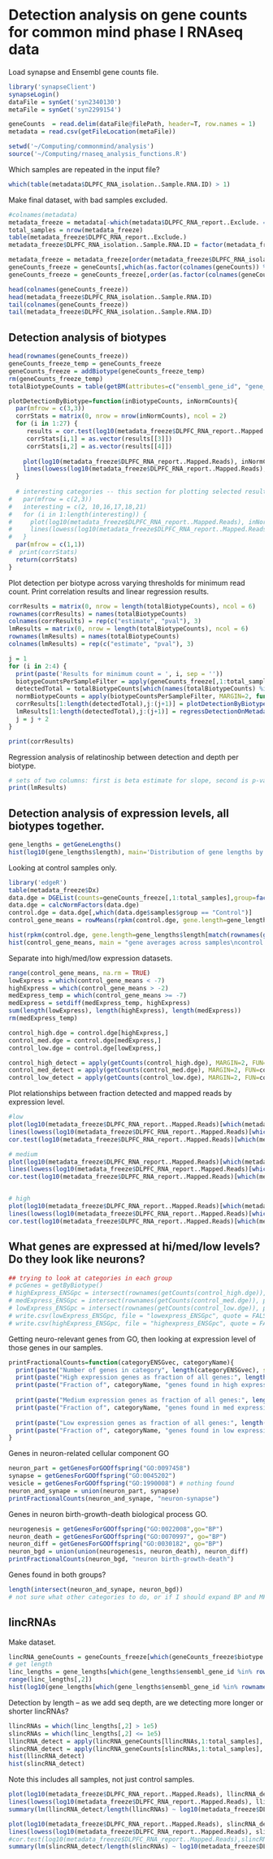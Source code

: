 Detection analysis on gene counts for common mind phase I RNAseq data
========================================================

Load synapse and Ensembl gene counts file.

```r
library('synapseClient')
synapseLogin()
dataFile = synGet('syn2340130')
metaFile = synGet('syn2299154')
```

```r
geneCounts  = read.delim(dataFile@filePath, header=T, row.names = 1)
metadata = read.csv(getFileLocation(metaFile))
```

```r
setwd('~/Computing/commonmind/analysis')
source('~/Computing/rnaseq_analysis_functions.R')
```

Which samples are repeated in the input file?

```r
which(table(metadata$DLPFC_RNA_isolation..Sample.RNA.ID) > 1)
```

Make final dataset, with bad samples excluded. 

```r
#colnames(metadata)
metadata_freeze = metadata[-which(metadata$DLPFC_RNA_report..Exclude. == 1),]
total_samples = nrow(metadata_freeze)
table(metadata_freeze$DLPFC_RNA_report..Exclude.)
metadata_freeze$DLPFC_RNA_isolation..Sample.RNA.ID = factor(metadata_freeze$DLPFC_RNA_isolation..Sample.RNA.ID)

metadata_freeze = metadata_freeze[order(metadata_freeze$DLPFC_RNA_isolation..Sample.RNA.ID),]
geneCounts_freeze = geneCounts[,which(as.factor(colnames(geneCounts)) %in% metadata_freeze$DLPFC_RNA_isolation..Sample.RNA.ID)]
geneCounts_freeze = geneCounts_freeze[,order(as.factor(colnames(geneCounts_freeze)))]

head(colnames(geneCounts_freeze))
head(metadata_freeze$DLPFC_RNA_isolation..Sample.RNA.ID)
tail(colnames(geneCounts_freeze))
tail(metadata_freeze$DLPFC_RNA_isolation..Sample.RNA.ID)
```

Detection analysis of biotypes
-----------------------------------------------------------

```r
head(rownames(geneCounts_freeze))
geneCounts_freeze_temp = geneCounts_freeze
geneCounts_freeze = addBiotype(geneCounts_freeze_temp)
rm(geneCounts_freeze_temp)
totalBiotypeCounts = table(getBM(attributes=c("ensembl_gene_id", "gene_biotype"), mart=Hs)[,2])
```


```r
plotDetectionByBiotype=function(inBiotypeCounts, inNormCounts){
  par(mfrow = c(3,3))
  corrStats = matrix(0, nrow = nrow(inNormCounts), ncol = 2)
  for (i in 1:27) {
     results = cor.test(log10(metadata_freeze$DLPFC_RNA_report..Mapped.Reads), inBiotypeCounts[i,])
     corrStats[i,1] = as.vector(results[[3]])
     corrStats[i,2] = as.vector(results[[4]])
     
    plot(log10(metadata_freeze$DLPFC_RNA_report..Mapped.Reads), inNormCounts[i,], main = rownames(inBiotypeCounts)[i], xlab = "mapped reads", ylab = "fraction detected", ylim = range(0,1))
    lines(lowess(log10(metadata_freeze$DLPFC_RNA_report..Mapped.Reads), inNormCounts[i,]), col = "blue", lwd = 2)    
  }
  
  # interesting categories -- this section for plotting selected results from the above detailed ones
#   par(mfrow = c(2,3))
#   interesting = c(2, 10,16,17,18,21)
#   for (i in 1:length(interesting)) {
#     plot(log10(metadata_freeze$DLPFC_RNA_report..Mapped.Reads), inNormCounts[interesting[i],], main = paste(rownames(inBiotypeCounts)[interesting[i]], "\nn=", detectedTotal[interesting[i]], sep = ""), xlab = "mapped reads", ylab = "fraction detected", ylim = range(0,1))
#     lines(lowess(log10(metadata_freeze$DLPFC_RNA_report..Mapped.Reads), inNormCounts[interesting[i],]), col = "blue", lwd = 2)
#   }
  par(mfrow = c(1,1))
#  print(corrStats)
  return(corrStats)
}
```

Plot detection per biotype across varying thresholds for minimum read count. Print correlation results and linear regression results.

```r
corrResults = matrix(0, nrow = length(totalBiotypeCounts), ncol = 6)
rownames(corrResults) = names(totalBiotypeCounts)
colnames(corrResults) = rep(c("estimate", "pval"), 3)
lmResults = matrix(0, nrow = length(totalBiotypeCounts), ncol = 6)
rownames(lmResults) = names(totalBiotypeCounts)
colnames(lmResults) = rep(c("estimate", "pval"), 3)
```

```r
j = 1
for (i in 2:4) {
  print(paste('Results for minimum count = ', i, sep = ''))
  biotypeCountsPerSampleFilter = apply(geneCounts_freeze[,1:total_samples], 2, countDetectedByBiotype, biotypes = geneCounts_freeze$biotype, filter=i)
  detectedTotal = totalBiotypeCounts[which(names(totalBiotypeCounts) %in% rownames(biotypeCountsPerSampleFilter))]
  normBiotypeCounts = apply(biotypeCountsPerSampleFilter, MARGIN=2, function(x) x/detectedTotal)
  corrResults[1:length(detectedTotal),j:(j+1)] = plotDetectionByBiotype(inBiotypeCounts=biotypeCountsPerSampleFilter,inNormCounts=normBiotypeCounts)
  lmResults[1:length(detectedTotal),j:(j+1)] = regressDetectionOnMetadata(inDetectCounts=normBiotypeCounts, inMetaData=log10(metadata_freeze$DLPFC_RNA_report..Mapped.Reads))
  j = j + 2
}
```

```r
print(corrResults)
```

Regression analysis of relatinoship between detection and depth per biotype.
```r
# sets of two columns: first is beta estimate for slope, second is p-value
print(lmResults)
```

Detection analysis of expression levels, all biotypes together.
---------------------------------------------------------------

```r
gene_lengths = getGeneLengths()
hist(log10(gene_lengths$length), main='Distribution of gene lengths by gene start stop')
```

Looking at control samples only.

```r
library('edgeR')
table(metadata_freeze$Dx)
data.dge = DGEList(counts=geneCounts_freeze[,1:total_samples],group=factor(metadata_freeze$Dx), remove.zeros=TRUE)
data.dge = calcNormFactors(data.dge)
control.dge = data.dge[,which(data.dge$samples$group == "Control")]
control_gene_means = rowMeans(rpkm(control.dge, gene.length=gene_lengths$length[match(rownames(getCounts(control.dge)), gene_lengths$ensembl_gene_id)], log=TRUE,normalized.lib.sizes=TRUE))
```

```r
hist(rpkm(control.dge, gene.length=gene_lengths$length[match(rownames(getCounts(control.dge)), gene_lengths$ensembl_gene_id)],log=TRUE,normalized.lib.sizes=TRUE), main = "control samples, all genes", col = "thistle", xlab = "RPKM")
hist(control_gene_means, main = "gene averages across samples\ncontrol samples only", col = "thistle", breaks = 50)
```

Separate into high/med/low expression datasets.

```r
range(control_gene_means, na.rm = TRUE)
lowExpress = which(control_gene_means < -7)
highExpress = which(control_gene_means > -2)
medExpress_temp = which(control_gene_means >= -7)
medExpress = setdiff(medExpress_temp, highExpress)
sum(length(lowExpress), length(highExpress), length(medExpress))
rm(medExpress_temp)

control_high.dge = control.dge[highExpress,]
control_med.dge = control.dge[medExpress,]
control_low.dge = control.dge[lowExpress,]

control_high_detect = apply(getCounts(control_high.dge), MARGIN=2, FUN=countDetected)
control_med_detect = apply(getCounts(control_med.dge), MARGIN=2, FUN=countDetected)
control_low_detect = apply(getCounts(control_low.dge), MARGIN=2, FUN=countDetected)
```

Plot relationships between fraction detected and mapped reads by expression level.

```r
#low
plot(log10(metadata_freeze$DLPFC_RNA_report..Mapped.Reads)[which(metadata_freeze$Dx == "Control")], control_low_detect/length(lowExpress), main = paste("detection of low-expression genes", "\nn=", length(lowExpress), sep = ""), xlab = "log10(mapped reads)", ylab = "fraction detected", ylim = range(0,1))
lines(lowess(log10(metadata_freeze$DLPFC_RNA_report..Mapped.Reads)[which(metadata_freeze$Dx == "Control")], control_low_detect/length(lowExpress)), col = "blue", lwd = 2)    
cor.test(log10(metadata_freeze$DLPFC_RNA_report..Mapped.Reads)[which(metadata_freeze$Dx == "Control")], control_low_detect)

# medium
plot(log10(metadata_freeze$DLPFC_RNA_report..Mapped.Reads)[which(metadata_freeze$Dx == "Control")], control_med_detect/length(medExpress), main = paste("detection of med-expression genes", "\nn=", length(medExpress), sep = ""), xlab = "log10(mapped reads)", ylab = "fraction detected", ylim = range(0,1))
lines(lowess(log10(metadata_freeze$DLPFC_RNA_report..Mapped.Reads)[which(metadata_freeze$Dx == "Control")], control_med_detect/length(medExpress)), col = "blue", lwd = 2)    
cor.test(log10(metadata_freeze$DLPFC_RNA_report..Mapped.Reads)[which(metadata_freeze$Dx == "Control")], control_med_detect)


# high
plot(log10(metadata_freeze$DLPFC_RNA_report..Mapped.Reads)[which(metadata_freeze$Dx == "Control")], control_high_detect/length(highExpress), main = paste("detection of high-expression genes", "\nn=", length(highExpress), sep = ""), xlab = "log10(mapped reads)", ylab = "fraction detected", ylim = range(0,1))
lines(lowess(log10(metadata_freeze$DLPFC_RNA_report..Mapped.Reads)[which(metadata_freeze$Dx == "Control")], control_high_detect/length(highExpress)), col = "blue", lwd = 2)    
cor.test(log10(metadata_freeze$DLPFC_RNA_report..Mapped.Reads)[which(metadata_freeze$Dx == "Control")], control_high_detect)
```


What genes are expressed at hi/med/low levels? Do they look like neurons?
--------------------------------------

```r
## trying to look at categories in each group
# pcGenes = getByBiotype()
# highExpress_ENSGpc = intersect(rownames(getCounts(control_high.dge)), pcGenes[,1])
# medExpress_ENSGpc = intersect(rownames(getCounts(control_med.dge)), pcGenes[,1])
# lowExpress_ENSGpc = intersect(rownames(getCounts(control_low.dge)), pcGenes[,1])
# write.csv(lowExpress_ENSGpc, file = "lowexpress_ENSGpc", quote = FALSE, row.names = FALSE, col.names = FALSE)
# write.csv(highExpress_ENSGpc, file = "highexpress_ENSGpc", quote = FALSE, row.names = FALSE, col.names = FALSE)
```

Getting neuro-relevant genes from GO, then looking at expression level of those genes in our samples.

```r
printFractionalCounts=function(categoryENSGvec, categoryName){
  print(paste("Number of genes in category", length(categoryENSGvec), sep = " "))
  print(paste("High expression genes as fraction of all genes:", length(highExpress) / nrow(control.dge), sep = " "))
  print(paste("Fraction of", categoryName, "genes found in high expression group:", length(intersect(rownames(getCounts(control_high.dge)), categoryENSGvec))/length(categoryENSGvec), sep = " "))
  
  print(paste("Medium expression genes as fraction of all genes:", length(medExpress) / nrow(control.dge), sep = " "))
  print(paste("Fraction of", categoryName, "genes found in med expression group:", length(intersect(rownames(getCounts(control_med.dge)), categoryENSGvec))/length(categoryENSGvec), sep = " "))
  
  print(paste("Low expression genes as fraction of all genes:", length(lowExpress) / nrow(control.dge), sep = " "))
  print(paste("Fraction of", categoryName, "genes found in low expression group:", length(intersect(rownames(getCounts(control_low.dge)), categoryENSGvec))/length(categoryENSGvec), sep = " "))  
}
```

Genes in neuron-related cellular component GO
```r
neuron_part = getGenesForGOOffspring("GO:0097458")
synapse = getGenesForGOOffspring("GO:0045202")
vesicle = getGenesForGOOffspring("GO:1990008") # nothing found
neuron_and_synape = union(neuron_part, synapse)
printFractionalCounts(neuron_and_synape, "neuron-synapse")
```

Genes in neuron birth-growth-death biological process GO.

```r
neurogenesis = getGenesForGOOffspring("GO:0022008",go="BP")  
neuron_death = getGenesForGOOffspring("GO:0070997", go="BP")
neuron_diff = getGenesForGOOffspring("GO:0030182", go="BP")
neuron_bgd = union(union(neurogenesis, neuron_death), neuron_diff)
printFractionalCounts(neuron_bgd, "neuron birth-growth-death")
```

Genes found in both groups?

```r
length(intersect(neuron_and_synape, neuron_bgd))
# not sure what other categories to do, or if I should expand BP and MF more. CC seems to show well that we are getting neuron=related expression. I could contrast with another CC?
```


lincRNAs
----------------------

Make dataset.
```r
lincRNA_geneCounts = geneCounts_freeze[which(geneCounts_freeze$biotype == "lincRNA"),]
# get length
linc_lengths = gene_lengths[which(gene_lengths$ensembl_gene_id %in% rownames(lincRNA_geneCounts)),c(1,4)]
range(linc_lengths[,2])
hist(log10(gene_lengths[which(gene_lengths$ensembl_gene_id %in% rownames(lincRNA_geneCounts)),4]), main = "lincRNA gene lengths", xlab = "log10(gene end - gene start)", breaks = 20)
```


Detection by length -- as we add seq depth, are we detecting more longer or shorter lincRNAs?
```r
llincRNAs = which(linc_lengths[,2] > 1e5)
slincRNAs = which(linc_lengths[,2] <= 1e5)
llincRNA_detect = apply(lincRNA_geneCounts[llincRNAs,1:total_samples], MARGIN=2, FUN=countDetected)
slincRNA_detect = apply(lincRNA_geneCounts[slincRNAs,1:total_samples], MARGIN=2, FUN=countDetected)
hist(llincRNA_detect)
hist(slincRNA_detect)
```

Note this includes all samples, not just control samples.

```r
plot(log10(metadata_freeze$DLPFC_RNA_report..Mapped.Reads), llincRNA_detect[1:total_samples]/length(llincRNAs), main = paste("detection of long lincRNAs", "\nn=", length(llincRNAs), sep = ""), xlab = "log10(mapped reads)", ylab = "fraction detected out of total for this dataset", ylim = range(0,1))
lines(lowess(log10(metadata_freeze$DLPFC_RNA_report..Mapped.Reads), llincRNA_detect/length(llincRNAs)), col = "blue", lwd = 2)    
summary(lm(llincRNA_detect/length(llincRNAs) ~ log10(metadata_freeze$DLPFC_RNA_report..Mapped.Reads)))

plot(log10(metadata_freeze$DLPFC_RNA_report..Mapped.Reads), slincRNA_detect/length(slincRNAs), main = paste("detection of short-med lincRNAs", "\nn=", length(slincRNAs), sep = ""), xlab = "log10(mapped reads)", ylab = "fraction detected out of total for this dataset", ylim = range(0,1))
lines(lowess(log10(metadata_freeze$DLPFC_RNA_report..Mapped.Reads), slincRNA_detect/length(slincRNAs)), col = "blue", lwd = 2)    
#cor.test(log10(metadata_freeze$DLPFC_RNA_report..Mapped.Reads),slincRNA_detect/length(slincRNAs))
summary(lm(slincRNA_detect/length(slincRNAs) ~ log10(metadata_freeze$DLPFC_RNA_report..Mapped.Reads)))
```
